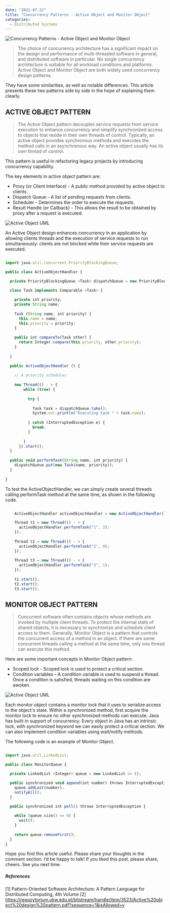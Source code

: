 ```yaml
---
date: "2021-07-22"
title: "Concurrency Patterns - Active Object and Monitor Object"
categories:
  - Distributed Systems
---
```

![Concurrency Patterns - Active Object and Monitor Object](./Concurrency-Patterns.jpg)

> The choice of concurrency architecture has a significant impact on the design and performance of multi-threaded software in general, and distributed software in particular. No single concurrency architecture is suitable for all workload conditions and platforms. Active Object and Monitor Object are both widely used concurrency design patterns.


They have some similarities, as well as notable differences. This article presents these two patterns side by side in the hope of explaining them clearly.

## ACTIVE OBJECT PATTERN

> The Active Object pattern decouples service requests from service execution to enhance concurrency and simplify synchronized access to objects that reside in their own threads of control. Typically, an active object provides synchronous methods and executes the method calls in an asynchronous way. An active object usually has its own thread of control.

This pattern is useful in refactoring legacy projects by introducing concurrency capability.

The key elements in active object pattern are:

 - Proxy (or Client Interface) - A public method provided by active object to clients.
 - Dispatch Queue - A list of pending requests from clients.
 - Scheduler - Determines the order to execute the requests.
 - Result Handle (or Callback) - This allows the result to be obtained by proxy after a request is executed.

![Active Object UML](./Active-Object-UML.png)

An Active Object design enhances concurrency in an application by allowing clients threads and the execution of service requests to run simultaneously: clients are not blocked while their service requests are executed.


```javascript

import java.util.concurrent.PriorityBlockingQueue;

public class ActiveObjectHandler {

  private PriorityBlockingQueue <Task> dispatchQueue = new PriorityBlockingQueue < > ();

  class Task implements Comparable <Task> {
  
    private int priority;
    private String name;
	
    Task (String name, int priority) {
      this.name = name;
      this.priority = priority;
    }
	
    public int compareTo(Task other) {
      return Integer.compare(this.priority, other.priority);
    }
	
  }
  
  public ActiveObjectHandler () {
  
    // A priority scheduler
	
    new Thread(() - > {
        while (true) {
		
          try {
            
			Task task = dispatchQueue.take();
            System.out.println("Executing task " + task.name);
			
          } catch (InterruptedException e) {
            break;
          }
		  
        }
      }).start();
  }
  
  public void performTask(String name, int priority) {
    dispatchQueue.put(new Task(name, priority));
  }
  
}

```

To test the ActiveObjectHandler, we can simply create several threads calling performTask method at the same time, as shown in the following code.

```javascript

	ActiveObjectHandler activeObjectHandler = new ActiveObjectHandler();

	Thread t1 = new Thread(() - > {
	  activeObjectHandler.performTask("1", 2);
	});
	
	Thread t2 = new Thread(() - > {
	  activeObjectHandler.performTask("2", 0);
	});
	
	Thread t3 = new Thread(() - > {
	  activeObjectHandler.performTask("3", 1);
	});
	
	t1.start();
	t2.start();
	t3.start();

```

## MONITOR OBJECT PATTERN

> Concurrent software often contains objects whose methods are invoked by multiple client threads. To protect the internal state of shared objects, it is necessary to synchronize and schedule client access to them. Generally, Monitor Object is a pattern that controls the concurrent access of a method in an object. If there are some concurrent threads calling a method at the same time, only one thread can execute this method.

Here are some important concepts in Monitor Object pattern:

 - Scoped lock - Scoped lock is used to protect a critical section.
 - Condition variables - A condition variable is used to suspend a thread. Once a condition is satisfied, threads waiting on this condition are awoken.

![Active Object UML](./Monitor-Object-UML.png) 
 
Each monitor object contains a monitor lock that it uses to serialize access to the object's state. Within a synchronized method, first acquire the monitor lock to ensure no other synchronized methods can execute. Java has built-in support of concurrency. Every object in Java has an intrinsic lock, with synchronized keyword we can easily protect a critical section. We can also implement condition variables using wait/notify methods. 

The following code is an example of Monitor Object.


```javascript

import java.util.LinkedList;

public class MonitorQueue {

  private LinkedList <Integer> queue = new LinkedList <> ();

  public synchronized void append(int number) throws InterruptedException {
    queue.addLast(number);
    notifyAll();
  }

  public synchronized int poll() throws InterruptedException {
  
    while (queue.size() == 0) {
      wait();
    }
	
    return queue.removeFirst();
  }
}

```

Hope you find this article useful. Please share your thoughts in the comment section.
I’d be happy to talk! If you liked this post, please share, cheers. See you next time.

##### References
  [1] Pattern-Oriented Software Architecture: A Pattern Language for Distributed Computing, 4th Volume
  [2] https://repozytorium.ukw.edu.pl/bitstream/handle/item/3523/Active%20object%20design%20pattern.pdf?sequence=1&isAllowed=y